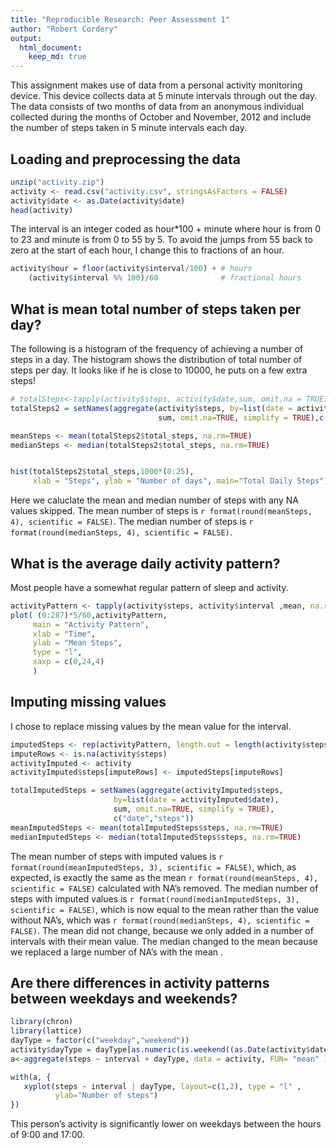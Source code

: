 ```yaml
---
title: "Reproducible Research: Peer Assessment 1"
author: "Robert Cordery"
output: 
  html_document:
    keep_md: true
---
```

This assignment makes use of data from a personal activity monitoring device.
This device collects data at 5 minute intervals through out the day. The data
consists of two months of data from an anonymous individual collected during
the months of October and November, 2012 and include the number of steps
taken in 5 minute intervals each day.

## Loading and preprocessing the data

```r
unzip("activity.zip")
activity <- read.csv("activity.csv", stringsAsFactors = FALSE)
activity$date <- as.Date(activity$date)
head(activity)
```

The interval is an integer coded as hour*100 + minute where hour is from 
0 to 23 and minute is from 0 to 55 by 5. To avoid the jumps from 55 back to zero 
at the start of each hour, I change this to fractions of an hour. 

```r
activity$hour = floor(activity$interval/100) + # hours
    (activity$interval %% 100)/60              # fractional hours

```


## What is mean total number of steps taken per day?
The following is a histogram of the frequency of achieving a number of steps in a day. 
The histogram shows the distribution of total number of steps per day. 
It looks like if he is close to 10000, he puts on a few extra steps!

```r
# totalSteps<-tapply(activity$steps, activity$date,sum, omit.na = TRUE)
totalSteps2 = setNames(aggregate(activity$steps, by=list(date = activity$date), 
                                 sum, omit.na=TRUE, simplify = TRUE),c("date","total_steps"))

meanSteps <- mean(totalSteps2$total_steps, na.rm=TRUE)
medianSteps <- median(totalSteps2$total_steps, na.rm=TRUE)


hist(totalSteps2$total_steps,1000*(0:25), 
     xlab = "Steps", ylab = "Number of days", main="Total Daily Steps")
```


Here we caluclate the mean and median number of steps with any NA values skipped.
The mean number of steps is `r format(round(meanSteps, 4), scientific = FALSE)`.
The median number of steps is `r format(round(medianSteps, 4), scientific = FALSE)`. 


## What is the average daily activity pattern?
Most people have a somewhat regular pattern of sleep and activity. 

```r
activityPattern <- tapply(activity$steps, activity$interval ,mean, na.rm = TRUE)
plot( (0:287)*5/60,activityPattern,
     main = "Activity Pattern",
     xlab = "Time",
     ylab = "Mean Steps", 
     type = "l",
     xaxp = c(0,24,4)
     )
```

## Imputing missing values
I chose to replace missing values by the mean value for the interval.

```r
imputedSteps <- rep(activityPattern, length.out = length(activity$steps))
imputeRows <- is.na(activity$steps)
activityImputed <- activity
activityImputed$steps[imputeRows] <- imputedSteps[imputeRows]

totalImputedSteps = setNames(aggregate(activityImputed$steps, 
                       by=list(date = activityImputed$date), 
                       sum, omit.na=TRUE, simplify = TRUE),
                       c("date","steps"))
meanImputedSteps <- mean(totalImputedSteps$steps, na.rm=TRUE)
medianImputedSteps <- median(totalImputedSteps$steps, na.rm=TRUE)


```

The mean number of steps with imputed values is 
`r format(round(meanImputedSteps, 3), scientific = FALSE)`, which, as expected,  is exactly the same as the mean 
`r format(round(meanSteps, 4), scientific = FALSE)` calculated with NA's removed. 
The median number of steps with imputed values is 
`r format(round(medianImputedSteps, 3), scientific = FALSE)`, which is now equal to the mean rather than the value without NA's, which was `r format(round(medianSteps, 4), scientific = FALSE)`. 
The mean did not change, because we only added in a number of intervals with their mean value. The median changed to the mean because we replaced a large number of NA's with the mean . 

## Are there differences in activity patterns between weekdays and weekends?

```r
library(chron)
library(lattice)
dayType = factor(c("weekday","weekend"))
activity$dayType = dayType[as.numeric(is.weekend((as.Date(activity$date))))+1]
a<-aggregate(steps ~ interval + dayType, data = activity, FUN= "mean" )

with(a, {
   xyplot(steps ~ interval | dayType, layout=c(1,2), type = "l" ,
          ylab="Number of steps")        
})
```

This person's activity is significantly lower on weekdays between the hours of 9:00 and 17:00. 